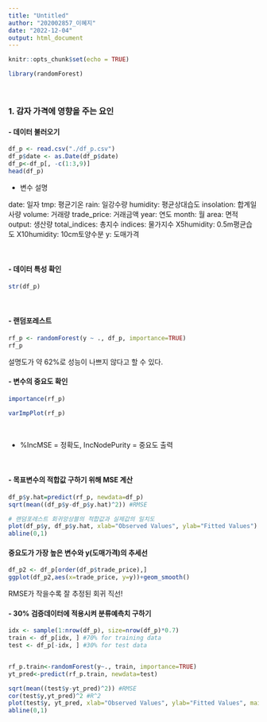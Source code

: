 ---
title: "Untitled"
author: "202002857_이혜지"
date: "2022-12-04"
output: html_document
---

```{r setup, include=FALSE}
knitr::opts_chunk$set(echo = TRUE)
```

```{r}
library(randomForest)
```
<br>

### 1. 감자 가격에 영향을 주는 요인
#### - 데이터 불러오기
```{r}
df_p <- read.csv("./df_p.csv")
df_p$date <- as.Date(df_p$date)
df_p<-df_p[, -c(1:3,9)]
head(df_p)
```
- 변수 설명

date: 일자
tmp: 평균기온
rain: 일강수량
humidity: 평균상대습도
insolation: 합계일사량
volume: 거래량
trade_price: 거래금액
year: 연도
month: 월
area: 면적
output: 생산량
total_indices: 총지수
indices: 물가지수
X5humidity: 0.5m평균습도
X10humidity: 10cm토양수분
y: 도매가격

<br>


#### - 데이터 특성 확인
```{r}
str(df_p)
```
<br>

#### - 랜덤포레스트
```{r}
rf_p <- randomForest(y ~ ., df_p, importance=TRUE)
rf_p
```
설명도가 약 62%로 성능이 나쁘지 않다고 할 수 있다.

#### - 변수의 중요도 확인
```{r}
importance(rf_p)
```

```{r}
varImpPlot(rf_p)
```
<br>

- %IncMSE = 정확도, IncNodePurity = 중요도 출력

<br>



#### - 목표변수의 적합값 구하기 위해 MSE 계산
```{r}
df_p$y.hat=predict(rf_p, newdata=df_p)
sqrt(mean((df_p$y-df_p$y.hat)^2)) #RMSE

# 랜덤포레스트 회귀앙상블의 적합값과 실제값의 일치도
plot(df_p$y, df_p$y.hat, xlab="Observed Values", ylab="Fitted Values")
abline(0,1)
```

#### 중요도가 가장 높은 변수와 y(도매가격)의 추세선

```{r}
df_p2 <- df_p[order(df_p$trade_price),]
ggplot(df_p2,aes(x=trade_price, y=y))+geom_smooth()
```

RMSE가 작을수록 잘 추정된 회귀 직선!

#### - 30% 검증데이터에 적용시켜 분류예측치 구하기
```{r}
idx <- sample(1:nrow(df_p), size=nrow(df_p)*0.7)
train <- df_p[idx, ] #70% for training data
test <- df_p[-idx, ] #30% for test data


rf_p.train<-randomForest(y~., train, importance=TRUE)
yt_pred<-predict(rf_p.train, newdata=test)

sqrt(mean((test$y-yt_pred)^2)) #RMSE
cor(test$y,yt_pred)^2 #R^2
plot(test$y, yt_pred, xlab="Observed Values", ylab="Fitted Values", main="RandomForest")
abline(0,1)
```